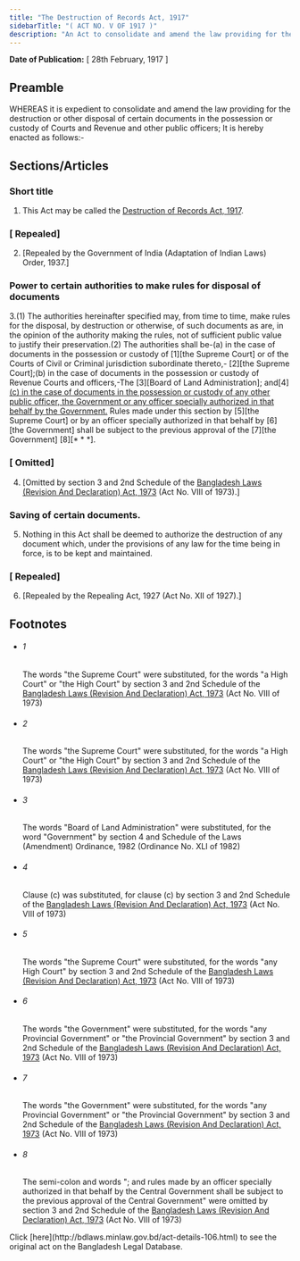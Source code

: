 ```yaml
---
title: "The Destruction of Records Act, 1917"
sidebarTitle: "( ACT NO. V OF 1917 )"
description: "An Act to consolidate and amend the law providing for the destruction or other disposal of certain documents in the possession or custody of Courts and Revenue and other public officers."
---
```


**Date of Publication:** [ 28th February, 1917 ]

## Preamble

WHEREAS it is expedient to consolidate and amend the law providing for the destruction or other disposal of certain documents in the possession or custody of Courts and Revenue and other public officers; It is hereby enacted as follows:-

## Sections/Articles

### Short title

1. This Act may be called the [Destruction of Records Act, 1917](/act-106.html "Destruction of Records Act, 1917").

### [ Repealed]

2. [Repealed by the Government of India (Adaptation of Indian Laws) Order, 1937.]

### Power to certain authorities to make rules for disposal of documents

3.(1) The authorities hereinafter specified may, from time to time, make rules for the disposal, by destruction or otherwise, of such documents as are, in the opinion of the authority making the rules, not of sufficient public value to justify their preservation.(2) The authorities shall be-(a) in the case of documents in the possession or custody of [1][the Supreme Court] or of the Courts of Civil or Criminal jurisdiction subordinate thereto,- [2][the Supreme Court];(b) in the case of documents in the possession or custody of Revenue Courts and officers,-The [3][Board of Land Administration]; and[4][(c) in the case of documents in the possession or custody of any other public officer, the Government or any officer specially authorized in that behalf by the Government.](3) Rules made under this section by [5][the Supreme Court] or by an officer specially authorized in that behalf by [6][the Government] shall be subject to the previous approval of the [7][the Government] [8][\* \* \*].

### [ Omitted]

4. [Omitted by section 3 and 2nd Schedule of the [Bangladesh Laws (Revision And Declaration) Act, 1973](/act-430.html "Bangladesh Laws (Revision And Declaration) Act, 1973") (Act No. VIII of 1973).]

### Saving of certain documents.

5. Nothing in this Act shall be deemed to authorize the destruction of any document which, under the provisions of any law for the time being in force, is to be kept and maintained.

### [ Repealed]

6. [Repealed by the Repealing Act, 1927 (Act No. XII of 1927).]

## Footnotes

- ###### 1

  The words "the Supreme Court" were substituted, for the words "a High Court" or "the High Court" by section 3 and 2nd Schedule of the [Bangladesh Laws (Revision And Declaration) Act, 1973](/act-430.html "Bangladesh Laws (Revision And Declaration) Act, 1973") (Act No. VIII of 1973)

- ###### 2

  The words "the Supreme Court" were substituted, for the words "a High Court" or "the High Court" by section 3 and 2nd Schedule of the [Bangladesh Laws (Revision And Declaration) Act, 1973](/act-430.html "Bangladesh Laws (Revision And Declaration) Act, 1973") (Act No. VIII of 1973)

- ###### 3

  The words "Board of Land Administration" were substituted, for the word "Government" by section 4 and Schedule of the Laws (Amendment) Ordinance, 1982 (Ordinance No. XLI of 1982)

- ###### 4

  Clause (c) was substituted, for clause (c) by section 3 and 2nd Schedule of the [Bangladesh Laws (Revision And Declaration) Act, 1973](/act-430.html "Bangladesh Laws (Revision And Declaration) Act, 1973") (Act No. VIII of 1973)

- ###### 5

  The words "the Supreme Court" were substituted, for the words "any High Court" by section 3 and 2nd Schedule of the [Bangladesh Laws (Revision And Declaration) Act, 1973](/act-430.html "Bangladesh Laws (Revision And Declaration) Act, 1973") (Act No. VIII of 1973)

- ###### 6

  The words "the Government" were substituted, for the words "any Provincial Government" or "the Provincial Government" by section 3 and 2nd Schedule of the [Bangladesh Laws (Revision And Declaration) Act, 1973](/act-430.html "Bangladesh Laws (Revision And Declaration) Act, 1973") (Act No. VIII of 1973)

- ###### 7

  The words "the Government" were substituted, for the words "any Provincial Government" or "the Provincial Government" by section 3 and 2nd Schedule of the [Bangladesh Laws (Revision And Declaration) Act, 1973](/act-430.html "Bangladesh Laws (Revision And Declaration) Act, 1973") (Act No. VIII of 1973)

- ###### 8

  The semi-colon and words "; and rules made by an officer specially authorized in that behalf by the Central Government shall be subject to the previous approval of the Central Government" were omitted by section 3 and 2nd Schedule of the [Bangladesh Laws (Revision And Declaration) Act, 1973](/act-430.html "Bangladesh Laws (Revision And Declaration) Act, 1973") (Act No. VIII of 1973)

<Note>
  Click [here](http://bdlaws.minlaw.gov.bd/act-details-106.html) to see the original act on the Bangladesh Legal Database.
</Note>
